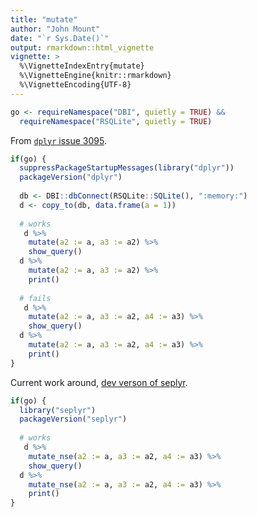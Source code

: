 ```yaml
---
title: "mutate"
author: "John Mount"
date: "`r Sys.Date()`"
output: rmarkdown::html_vignette
vignette: >
  %\VignetteIndexEntry{mutate}
  %\VignetteEngine{knitr::rmarkdown}
  %\VignetteEncoding{UTF-8}
---
```


```r
go <- requireNamespace("DBI", quietly = TRUE) &&
  requireNamespace("RSQLite", quietly = TRUE)
```

From [`dplyr` issue 3095](https://github.com/tidyverse/dplyr/issues/3095).

```r
if(go) {
  suppressPackageStartupMessages(library("dplyr"))
  packageVersion("dplyr")
  
  db <- DBI::dbConnect(RSQLite::SQLite(), ":memory:")
  d <- copy_to(db, data.frame(a = 1))
  
  # works
   d %>% 
    mutate(a2 := a, a3 := a2) %>%
    show_query()
  d %>% 
    mutate(a2 := a, a3 := a2) %>%
    print()
  
  # fails
   d %>% 
    mutate(a2 := a, a3 := a2, a4 := a3) %>%
    show_query()
  d %>% 
    mutate(a2 := a, a3 := a2, a4 := a3) %>%
    print()
}
```

Current work around, [dev verson of seplyr](https://winvector.github.io/seplyr/).

```r
if(go) {
  library("seplyr")
  packageVersion("seplyr")
  
  # works
   d %>% 
    mutate_nse(a2 := a, a3 := a2, a4 := a3) %>%
    show_query()
  d %>% 
    mutate_nse(a2 := a, a3 := a2, a4 := a3) %>%
    print()
}
```

